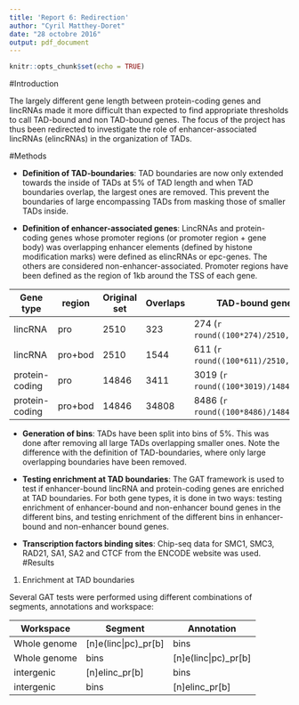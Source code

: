 ```yaml
---
title: 'Report 6: Redirection'
author: "Cyril Matthey-Doret"
date: "28 octobre 2016"
output: pdf_document
---
```


```r
knitr::opts_chunk$set(echo = TRUE)
```

#Introduction

The largely different gene length between protein-coding genes and lincRNAs made it more difficult than expected to find appropriate thresholds to call TAD-bound and non TAD-bound genes. The focus of the project has thus been redirected to investigate the role of enhancer-associated lincRNAs (elincRNAs) in the organization of TADs.

#Methods

   * __Definition of TAD-boundaries__: TAD boundaries are now only extended towards the inside of TADs at 5% of TAD length and when TAD boundaries overlap, the largest ones are removed. This prevent the boundaries of large encompassing TADs from masking those of smaller TADs inside.

   * __Definition of enhancer-associated genes__: LincRNAs and protein-coding genes whose promoter regions (or promoter region + gene body) was overlapping enhancer elements (defined by histone modification marks) were defined as elincRNAs or epc-genes. The others are considered non-enhancer-associated. Promoter regions have been defined as the region of 1kb around the TSS of each gene.
   
Gene type|region|Original set|Overlaps|TAD-bound genes
---------|------|------------|--------|---
lincRNA|pro|2510|323|274 (`r round((100*274)/2510,1)`%)
lincRNA|pro+bod|2510|1544|611 (`r round((100*611)/2510,1)`%)
protein-coding|pro|14846|3411|3019 (`r round((100*3019)/14846,1)`%)
protein-coding|pro+bod|14846|34808|8486 (`r round((100*8486)/14846,1)`%)

   * __Generation of bins__: TADs have been split into bins of 5%. This was done after removing all large TADs overlapping smaller ones. Note the difference with the definition of TAD-boundaries, where only large overlapping boundaries have been removed.
   
   * __Testing enrichment at TAD boundaries__: The GAT framework is used to test if enhancer-bound lincRNA and protein-coding genes are enriched at TAD boundaries. For both gene types, it is done in two ways: testing enrichment of enhancer-bound and non-enhancer bound genes in the different bins, and testing enrichment of the different bins in enhancer-bound and non-enhancer bound genes.
   
   * __Transcription factors binding sites__: Chip-seq data for SMC1, SMC3, RAD21, SA1, SA2 and CTCF from the ENCODE website was used.
#Results

1. Enrichment at TAD boundaries

Several GAT tests were performed using different combinations of segments, annotations and workspace:

Workspace|Segment|Annotation
---------|-------|----------
Whole genome | [n]e(linc\|pc)_pr[b] | bins
Whole genome | bins | [n]e(linc\|pc)_pr[b]
intergenic | [n]elinc_pr[b] | bins
intergenic | bins | [n]elinc_pr[b]


